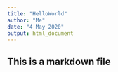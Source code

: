 ---
title: "HelloWorld"
author: "Me"
date: "4 May 2020"
output: html_document
---

## This is a markdown file